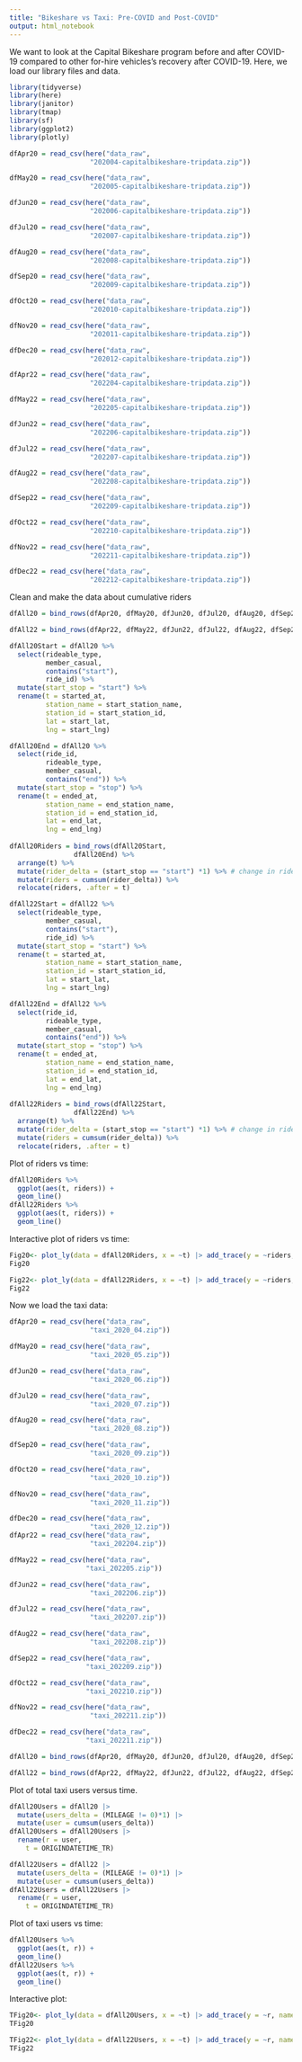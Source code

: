 ---
title: "Bikeshare vs Taxi: Pre-COVID and Post-COVID"
output: html_notebook
---

We want to look at the Capital Bikeshare program before and after COVID-19 compared to other for-hire vehicles's recovery after COVID-19. Here, we load our library files and data.

```{r}
library(tidyverse)
library(here)
library(janitor)
library(tmap)
library(sf)
library(ggplot2)
library(plotly)

dfApr20 = read_csv(here("data_raw",
                    "202004-capitalbikeshare-tripdata.zip"))

dfMay20 = read_csv(here("data_raw",
                    "202005-capitalbikeshare-tripdata.zip"))

dfJun20 = read_csv(here("data_raw",
                    "202006-capitalbikeshare-tripdata.zip"))

dfJul20 = read_csv(here("data_raw",
                    "202007-capitalbikeshare-tripdata.zip"))

dfAug20 = read_csv(here("data_raw",
                    "202008-capitalbikeshare-tripdata.zip"))

dfSep20 = read_csv(here("data_raw",
                    "202009-capitalbikeshare-tripdata.zip"))

dfOct20 = read_csv(here("data_raw",
                    "202010-capitalbikeshare-tripdata.zip"))

dfNov20 = read_csv(here("data_raw",
                    "202011-capitalbikeshare-tripdata.zip"))

dfDec20 = read_csv(here("data_raw",
                    "202012-capitalbikeshare-tripdata.zip"))

dfApr22 = read_csv(here("data_raw",
                    "202204-capitalbikeshare-tripdata.zip"))

dfMay22 = read_csv(here("data_raw",
                    "202205-capitalbikeshare-tripdata.zip"))

dfJun22 = read_csv(here("data_raw",
                    "202206-capitalbikeshare-tripdata.zip"))

dfJul22 = read_csv(here("data_raw",
                    "202207-capitalbikeshare-tripdata.zip"))

dfAug22 = read_csv(here("data_raw",
                    "202208-capitalbikeshare-tripdata.zip"))

dfSep22 = read_csv(here("data_raw",
                    "202209-capitalbikeshare-tripdata.zip"))

dfOct22 = read_csv(here("data_raw",
                    "202210-capitalbikeshare-tripdata.zip"))

dfNov22 = read_csv(here("data_raw",
                    "202211-capitalbikeshare-tripdata.zip"))

dfDec22 = read_csv(here("data_raw",
                    "202212-capitalbikeshare-tripdata.zip"))
```

Clean and make the data about cumulative riders
```{r}
dfAll20 = bind_rows(dfApr20, dfMay20, dfJun20, dfJul20, dfAug20, dfSep20, dfOct20, dfNov20, dfDec20)

dfAll22 = bind_rows(dfApr22, dfMay22, dfJun22, dfJul22, dfAug22, dfSep22, dfOct22, dfNov22, dfDec22)

dfAll20Start = dfAll20 %>% 
  select(rideable_type,
         member_casual,
         contains("start"),
         ride_id) %>% 
  mutate(start_stop = "start") %>%
  rename(t = started_at,
         station_name = start_station_name,
         station_id = start_station_id,
         lat = start_lat,
         lng = start_lng)

dfAll20End = dfAll20 %>% 
  select(ride_id,
         rideable_type,
         member_casual,
         contains("end")) %>%
  mutate(start_stop = "stop") %>%
  rename(t = ended_at,
         station_name = end_station_name,
         station_id = end_station_id,
         lat = end_lat,
         lng = end_lng)
 
dfAll20Riders = bind_rows(dfAll20Start,
                dfAll20End) %>%
  arrange(t) %>%
  mutate(rider_delta = (start_stop == "start") *1) %>% # change in ridership 
  mutate(riders = cumsum(rider_delta)) %>%
  relocate(riders, .after = t)

dfAll22Start = dfAll22 %>% 
  select(rideable_type,
         member_casual,
         contains("start"),
         ride_id) %>% 
  mutate(start_stop = "start") %>%
  rename(t = started_at,
         station_name = start_station_name,
         station_id = start_station_id,
         lat = start_lat,
         lng = start_lng)

dfAll22End = dfAll22 %>% 
  select(ride_id,
         rideable_type,
         member_casual,
         contains("end")) %>%
  mutate(start_stop = "stop") %>%
  rename(t = ended_at,
         station_name = end_station_name,
         station_id = end_station_id,
         lat = end_lat,
         lng = end_lng)
 
dfAll22Riders = bind_rows(dfAll22Start,
                dfAll22End) %>%
  arrange(t) %>%
  mutate(rider_delta = (start_stop == "start") *1) %>% # change in ridership 
  mutate(riders = cumsum(rider_delta)) %>%
  relocate(riders, .after = t)
```

Plot of riders vs time:
```{r}
dfAll20Riders %>% 
  ggplot(aes(t, riders)) +
  geom_line()
dfAll22Riders %>% 
  ggplot(aes(t, riders)) +
  geom_line()
```

Interactive plot of riders vs time:
```{r}
Fig20<- plot_ly(data = dfAll20Riders, x = ~t) |> add_trace(y = ~riders, name = 'Ridership', mode = 'lines')
Fig20

Fig22<- plot_ly(data = dfAll22Riders, x = ~t) |> add_trace(y = ~riders, name = 'Ridership', mode = 'lines')
Fig22
```

Now we load the taxi data:

```{r}
dfApr20 = read_csv(here("data_raw",
                    "taxi_2020_04.zip"))

dfMay20 = read_csv(here("data_raw",
                    "taxi_2020_05.zip"))

dfJun20 = read_csv(here("data_raw",
                    "taxi_2020_06.zip"))

dfJul20 = read_csv(here("data_raw",
                    "taxi_2020_07.zip"))

dfAug20 = read_csv(here("data_raw",
                    "taxi_2020_08.zip"))

dfSep20 = read_csv(here("data_raw",
                    "taxi_2020_09.zip"))

dfOct20 = read_csv(here("data_raw",
                    "taxi_2020_10.zip"))

dfNov20 = read_csv(here("data_raw",
                    "taxi_2020_11.zip"))

dfDec20 = read_csv(here("data_raw",
                    "taxi_2020_12.zip"))
dfApr22 = read_csv(here("data_raw",
                    "taxi_202204.zip"))

dfMay22 = read_csv(here("data_raw",
                   "taxi_202205.zip"))

dfJun22 = read_csv(here("data_raw",
                    "taxi_202206.zip"))

dfJul22 = read_csv(here("data_raw",
                    "taxi_202207.zip"))

dfAug22 = read_csv(here("data_raw",
                    "taxi_202208.zip"))

dfSep22 = read_csv(here("data_raw",
                   "taxi_202209.zip"))

dfOct22 = read_csv(here("data_raw",
                   "taxi_202210.zip"))

dfNov22 = read_csv(here("data_raw",
                    "taxi_202211.zip"))

dfDec22 = read_csv(here("data_raw",
                   "taxi_202211.zip"))

dfAll20 = bind_rows(dfApr20, dfMay20, dfJun20, dfJul20, dfAug20, dfSep20, dfOct20, dfNov20, dfDec20)

dfAll22 = bind_rows(dfApr22, dfMay22, dfJun22, dfJul22, dfAug22, dfSep22, dfOct22, dfNov22, dfDec22)
```

Plot of total taxi users versus time.
```{r}
dfAll20Users = dfAll20 |>
  mutate(users_delta = (MILEAGE != 0)*1) |>
  mutate(user = cumsum(users_delta))
dfAll20Users = dfAll20Users |> 
  rename(r = user,
    t = ORIGINDATETIME_TR)

dfAll22Users = dfAll22 |>
  mutate(users_delta = (MILEAGE != 0)*1) |>
  mutate(user = cumsum(users_delta))
dfAll22Users = dfAll22Users |> 
  rename(r = user,
    t = ORIGINDATETIME_TR)
```
Plot of taxi users vs time:
```{r}
dfAll20Users %>% 
  ggplot(aes(t, r)) +
  geom_line()
dfAll22Users %>% 
  ggplot(aes(t, r)) +
  geom_line()
```

Interactive plot:
```{r}
TFig20<- plot_ly(data = dfAll20Users, x = ~t) |> add_trace(y = ~r, name = 'Taxi ridership', mode = 'lines')
TFig20

TFig22<- plot_ly(data = dfAll22Users, x = ~t) |> add_trace(y = ~r, name = 'Taxi ridership', mode = 'lines')
TFig22
```
